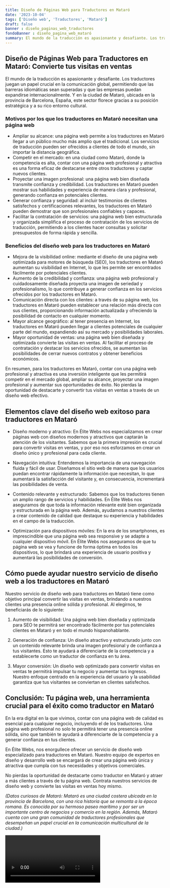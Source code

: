 ```yaml
---
title: Diseño de Páginas Web para Traductores en Mataró
date: '2023-10-04'
tags: ['Diseño web', 'Traductores', 'Mataró']
draft: false
banner : diseño_paginas_web_traductores
fondoBanner : diseño_pagina_web_mataró
summary: El mundo de la traducción es apasionante y desafiante. Los traductores juegan un papel crucial en la comunicación global, permitiendo que las barreras idiomáticas sean superadas y que las empresas puedan expandirse internacionalmente. Y en la ciudad de Mataró, ubicada en la provincia de Barcelona, España, este sector florece gracias a su posición estratégica y a su rico entorno cultural.
---
```


## Diseño de Páginas Web para Traductores en Mataró: Convierte tus visitas en ventas

El mundo de la traducción es apasionante y desafiante. Los traductores juegan un papel crucial en la comunicación global, permitiendo que las barreras idiomáticas sean superadas y que las empresas puedan expandirse internacionalmente. Y en la ciudad de Mataró, ubicada en la provincia de Barcelona, España, este sector florece gracias a su posición estratégica y a su rico entorno cultural.

### Motivos por los que los traductores en Mataró necesitan una página web

- Ampliar su alcance: una página web permite a los traductores en Mataró llegar a un público mucho más amplio que el tradicional. Los servicios de traducción pueden ser ofrecidos a clientes de todo el mundo, sin importar la distancia geográfica.
- Competir en el mercado: en una ciudad como Mataró, donde la competencia es alta, contar con una página web profesional y atractiva es una forma eficaz de destacarse entre otros traductores y captar nuevos clientes.
- Proyectar una imagen profesional: una página web bien diseñada transmite confianza y credibilidad. Los traductores en Mataró pueden mostrar sus habilidades y experiencia de manera clara y profesional, generando confianza en potenciales clientes.
- Generar confianza y seguridad: al incluir testimonios de clientes satisfechos y certificaciones relevantes, los traductores en Mataró pueden demostrar que son profesionales confiables y capaces.
- Facilitar la contratación de servicios: una página web bien estructurada y organizada simplifica el proceso de contratación de los servicios de traducción, permitiendo a los clientes hacer consultas y solicitar presupuestos de forma rápida y sencilla.

### Beneficios del diseño web para los traductores en Mataró

- Mejora de la visibilidad online: mediante el diseño de una página web optimizada para motores de búsqueda (SEO), los traductores en Mataró aumentan su visibilidad en Internet, lo que les permite ser encontrados fácilmente por potenciales clientes.
- Aumento de la credibilidad y confianza: una página web profesional y cuidadosamente diseñada proyecta una imagen de seriedad y profesionalismo, lo que contribuye a generar confianza en los servicios ofrecidos por los traductores en Mataró.
- Comunicación directa con los clientes: a través de su página web, los traductores en Mataró pueden establecer una relación más directa con sus clientes, proporcionando información actualizada y ofreciendo la posibilidad de contacto en cualquier momento.
- Mayor alcance geográfico: al tener presencia en Internet, los traductores en Mataró pueden llegar a clientes potenciales de cualquier parte del mundo, expandiendo así su mercado y posibilidades laborales.
- Mayor oportunidad de ventas: una página web bien diseñada y optimizada convierte las visitas en ventas. Al facilitar el proceso de contratación y destacar los servicios ofrecidos, se aumentan las posibilidades de cerrar nuevos contratos y obtener beneficios económicos.

En resumen, para los traductores en Mataró, contar con una página web profesional y atractiva es una inversión inteligente que les permitirá competir en el mercado global, ampliar su alcance, proyectar una imagen profesional y aumentar sus oportunidades de éxito. No pierdas la oportunidad de destacarte y convertir tus visitas en ventas a través de un diseño web efectivo.

<GifSeo />

<Cta />

## Elementos clave del diseño web exitoso para traductores en Mataró

- Diseño moderno y atractivo: En Élite Webs nos especializamos en crear páginas web con diseños modernos y atractivos que captarán la atención de los visitantes. Sabemos que la primera impresión es crucial para convertir visitas en ventas, y por eso nos esforzamos en crear un diseño único y profesional para cada cliente.

- Navegación intuitiva: Entendemos la importancia de una navegación fluida y fácil de usar. Diseñamos el sitio web de manera que los usuarios puedan encontrar rápidamente la información que necesitan, lo que aumentará la satisfacción del visitante y, en consecuencia, incrementará las posibilidades de venta.

- Contenido relevante y estructurado: Sabemos que los traductores tienen un amplio rango de servicios y habilidades. En Élite Webs nos aseguramos de que toda la información relevante esté bien organizada y estructurada en la página web. Además, ayudamos a nuestros clientes a crear contenido de calidad que destaque su experiencia y habilidades en el campo de la traducción.

- Optimización para dispositivos móviles: En la era de los smartphones, es imprescindible que una página web sea responsive y se adapte a cualquier dispositivo móvil. En Élite Webs nos aseguramos de que tu página web se vea y funcione de forma óptima en todos los dispositivos, lo que brindará una experiencia de usuario positiva y aumentará las posibilidades de conversión.

## Cómo puede ayudar nuestro servicio de diseño web a los traductores en Mataró

Nuestro servicio de diseño web para traductores en Mataró tiene como objetivo principal convertir las visitas en ventas, brindando a nuestros clientes una presencia online sólida y profesional. Al elegirnos, te beneficiarás de lo siguiente:

1. Aumento de visibilidad: Una página web bien diseñada y optimizada para SEO te permitirá ser encontrado fácilmente por tus potenciales clientes en Mataró y en todo el mundo hispanohablante.

2. Generación de confianza: Un diseño atractivo y estructurado junto con un contenido relevante brinda una imagen profesional y de confianza a tus visitantes. Esto te ayudará a diferenciarte de la competencia y a establecerte como un traductor de confianza en tu área.

3. Mayor conversión: Un diseño web optimizado para convertir visitas en ventas te permitirá impulsar tu negocio y aumentar tus ingresos. Nuestro enfoque centrado en la experiencia del usuario y la usabilidad garantiza que tus visitantes se conviertan en clientes satisfechos.

## Conclusión: Tu página web, una herramienta crucial para el éxito como traductor en Mataró

En la era digital en la que vivimos, contar con una página web de calidad es esencial para cualquier negocio, incluyendo el de los traductores. Una página web profesional no solo te permitirá tener una presencia online sólida, sino que también te ayudará a diferenciarte de la competencia y a generar confianza en tus clientes.

En Élite Webs, nos enorgullece ofrecer un servicio de diseño web especializado para traductores en Mataró. Nuestro equipo de expertos en diseño y desarrollo web se encargará de crear una página web única y atractiva que cumpla con tus necesidades y objetivos comerciales.

No pierdas la oportunidad de destacarte como traductor en Mataró y atraer a más clientes a través de tu página web. Contrata nuestros servicios de diseño web y convierte las visitas en ventas hoy mismo.

*(Datos curiosos de Mataró: Mataró es una ciudad costera ubicada en la provincia de Barcelona, ​​con una rica historia que se remonta a la época romana. Es conocida por su hermoso paseo marítimo y por ser un importante centro de negocios y comercio en la región. Además, Mataró cuenta con una gran comunidad de traductores profesionales que desempeñan un papel crucial en la comunicación multicultural de la ciudad.)*

<Video />

<CtaBot job='Traductores' city='Mataró'/>

<Gmaps query='Mataró+españa+maps' />